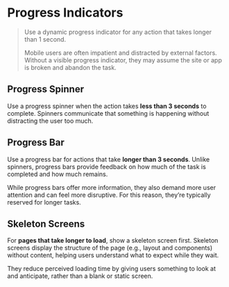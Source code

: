 
<Meta title="Components/Progress Indicators" />

# Progress Indicators
> Use a dynamic progress indicator for any action that takes longer than 1 second.
>
> Mobile users are often impatient and distracted by external factors. Without a visible progress indicator, they may assume the site or app is broken and abandon the task.

## Progress Spinner
Use a progress spinner when the action takes **less than 3 seconds** to complete. Spinners communicate that something is happening without distracting the user too much.

## Progress Bar
Use a progress bar for actions that take **longer than 3 seconds**. Unlike spinners, progress bars provide feedback on how much of the task is completed and how much remains.

While progress bars offer more information, they also demand more user attention and can feel more disruptive. For this reason, they’re typically reserved for longer tasks.

## Skeleton Screens
For **pages that take longer to load**, show a skeleton screen first.
Skeleton screens display the structure of the page (e.g., layout and components) without content, helping users understand what to expect while they wait.

They reduce perceived loading time by giving users something to look at and anticipate, rather than a blank or static screen.



